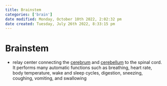 ```yaml
---
title: Brainstem
categories: ['brain']
date modified: Monday, October 10th 2022, 2:02:32 pm
date created: Tuesday, July 26th 2022, 8:33:15 pm
---
```


# Brainstem
- relay center connecting the [cerebrum](Cerebrum.qmd) and [cerebellum](Cerebellum.qmd) to the spinal cord. It performs many automatic functions such as breathing, heart rate, body temperature, wake and sleep cycles, digestion, sneezing, coughing, vomiting, and swallowing



